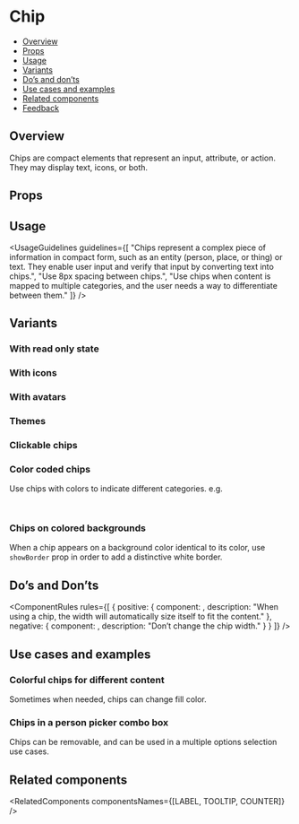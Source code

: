 
<Meta of={ChipsStories} />

# Chip

- [Overview](#overview)
- [Props](#props)
- [Usage](#usage)
- [Variants](#variants)
- [Do’s and don’ts](#dos-and-donts)
- [Use cases and examples](#use-cases-and-examples)
- [Related components](#related-components)
- [Feedback](#feedback)

## Overview

Chips are compact elements that represent an input, attribute, or action. They may display text, icons, or both.

<Canvas of={ChipsStories.Overview} />

## Props

<PropsTable />

## Usage

<UsageGuidelines
  guidelines={[
    "Chips represent a complex piece of information in compact form, such as an entity (person, place, or thing) or text. They enable user input and verify that input by converting text into chips.",
    "Use 8px spacing between chips.",
    "Use chips when content is mapped to multiple categories, and the user needs a way to differentiate between them."
  ]}
/>

<TipLabel />

## Variants

### With read only state

<Canvas of={ChipsStories.ChipsWithReadOnlyState} />

### With icons

<Canvas of={ChipsStories.ChipsWithIcons} />

### With avatars

<Canvas of={ChipsStories.ChipsWithAvatars} />

### Themes

<Canvas of={ChipsStories.Themes} />

### Clickable chips

<Canvas of={ChipsStories.Clickable} />

### Color coded chips

Use chips with colors to indicate different categories.
e.g.

```jsx
<Chips label="GRASS_GREEN" color={Chips.colors.GRASS_GREEN} />
```

<Canvas of={ChipsStories.ChipsPalette} />

### Chips on colored backgrounds

When a chip appears on a background color identical to its color, use `showBorder` prop in order to add a distinctive white border.

<Canvas of={ChipsStories.OnColor} />

## Do’s and Don’ts

<ComponentRules
  rules={[
    {
      positive: {
        component: <Chips label="Jason Tal" readOnly />,
        description: "When using a chip, the width will automatically size itself to fit the content."
      },
      negative: {
        component: <Chips label="This is a chip" className="monday-storybook-chips_chip-padding" readOnly />,
        description: "Don’t change the chip width."
      }
    }
  ]}
/>

## Use cases and examples

### Colorful chips for different content

Sometimes when needed, chips can change fill color.

<Canvas of={ChipsStories.ColorfulChipsForDifferentContent} />

### Chips in a person picker combo box

Chips can be removable, and can be used in a multiple options selection use cases.

<Canvas of={ChipsStories.ChipsInAPersonPickerComboBox} />

## Related components

<RelatedComponents componentsNames={[LABEL, TOOLTIP, COUNTER]} />
